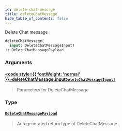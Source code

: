 ```yaml
---
id: delete-chat-message
title: deleteChatMessage
hide_table_of_contents: false
---
```








Delete Chat message

```graphql
deleteChatMessage(
  input: DeleteChatMessageInput!
): DeleteChatMessagePayload
```


### Arguments

#### [<code style={{ fontWeight: 'normal' }}>deleteChatMessage.<b>input</b></code>](#)<Bullet />[`DeleteChatMessageInput!`](/api/graphql/documentation/inputs/delete-chat-message-input) <Badge class="secondary" text="non-null"/> <Badge class="secondary" text="input"/>
> Parameters for DeleteChatMessage
> 

### Type

#### [`DeleteChatMessagePayload`](/api/graphql/documentation/objects/delete-chat-message-payload) <Badge class="secondary" text="object"/>
> Autogenerated return type of DeleteChatMessage
> 





